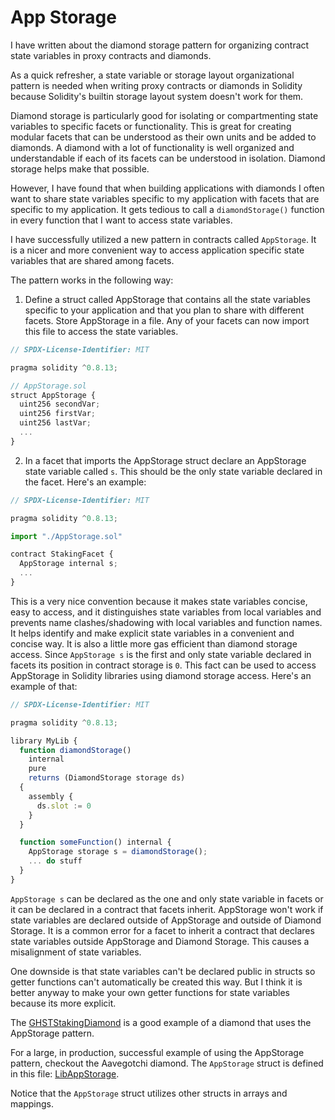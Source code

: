 
# App Storage

I have written about the diamond storage pattern for organizing contract state variables in proxy contracts and diamonds.

As a quick refresher, a state variable or storage layout organizational pattern is needed when writing proxy contracts or diamonds in Solidity because Solidity's builtin storage layout system doesn't work for them.

Diamond storage is particularly good for isolating or compartmenting state variables to specific facets or functionality. This is great for creating modular facets that can be understood as their own units and be added to diamonds. A diamond with a lot of functionality is well organized and understandable if each of its facets can be understood in isolation. Diamond storage helps make that possible.

However, I have found that when building applications with diamonds I often want to share state variables specific to my application with facets that are specific to my application. It gets tedious to call a `diamondStorage()` function in every function that I want to access state variables.

I have successfully utilized a new pattern in contracts called `AppStorage`. It is a nicer and more convenient way to access application specific state variables that are shared among facets.

The pattern works in the following way:

1) Define a struct called AppStorage that contains all the state variables specific to your application and that you plan to share with different facets. Store AppStorage in a file. Any of your facets can now import this file to access the state variables.

```jsx
// SPDX-License-Identifier: MIT

pragma solidity ^0.8.13;

// AppStorage.sol
struct AppStorage {
  uint256 secondVar;
  uint256 firstVar;
  uint256 lastVar;
  ...
}
```

2) In a facet that imports the AppStorage struct declare an AppStorage state variable called `s`. 
This should be the only state variable declared in the facet. Here's an example:

```jsx
// SPDX-License-Identifier: MIT

pragma solidity ^0.8.13;

import "./AppStorage.sol"

contract StakingFacet {
  AppStorage internal s;
  ...
}
```
This is a very nice convention because it makes state variables concise, easy to access, and it distinguishes state variables from local variables and prevents name clashes/shadowing with local variables and function names. It helps identify and make explicit state variables in a convenient and concise way. It is also a little more gas efficient than diamond storage access.
Since `AppStorage s` is the first and only state variable declared in facets its position in contract storage is `0`. This fact can be used to access AppStorage in Solidity libraries using diamond storage access. Here's an example of that:

```jsx
// SPDX-License-Identifier: MIT

pragma solidity ^0.8.13;

library MyLib {
  function diamondStorage() 
    internal 
    pure 
    returns (DiamondStorage storage ds) 
  {    
    assembly {
      ds.slot := 0
    }
  }

  function someFunction() internal {
    AppStorage storage s = diamondStorage();
    ... do stuff
  }
}
```
`AppStorage s` can be declared as the one and only state variable in facets or it can be declared in a contract that facets inherit.
AppStorage won't work if state variables are declared outside of AppStorage and outside of Diamond Storage. It is a common error for a facet to inherit a contract that declares state variables outside AppStorage and Diamond Storage. This causes a misalignment of state variables.

One downside is that state variables can't be declared public in structs so getter functions can't automatically be created this way. But I think it is better anyway to make your own getter functions for state variables because its more explicit.

The [GHSTStakingDiamond](https://github.com/aavegotchi/ghst-staking) is a good example of a diamond that uses the AppStorage pattern.

For a large, in production, successful example of using the AppStorage pattern, checkout the Aavegotchi diamond. The `AppStorage` struct is defined in this file:
[LibAppStorage](https://github.com/aavegotchi/aavegotchi-contracts/blob/master/contracts/Aavegotchi/libraries/LibAppStorage.sol).

Notice that the `AppStorage` struct utilizes other structs in arrays and mappings.